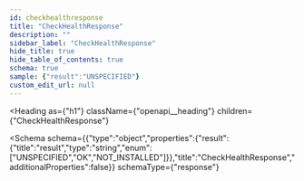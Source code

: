 ```yaml
---
id: checkhealthresponse
title: "CheckHealthResponse"
description: ""
sidebar_label: "CheckHealthResponse"
hide_title: true
hide_table_of_contents: true
schema: true
sample: {"result":"UNSPECIFIED"}
custom_edit_url: null
---
```



<Heading
  as={"h1"}
  className={"openapi__heading"}
  children={"CheckHealthResponse"}
>
</Heading>





<Schema
  schema={{"type":"object","properties":{"result":{"title":"result","type":"string","enum":["UNSPECIFIED","OK","NOT_INSTALLED"]}},"title":"CheckHealthResponse","additionalProperties":false}}
  schemaType={"response"}
>
  
</Schema>
            